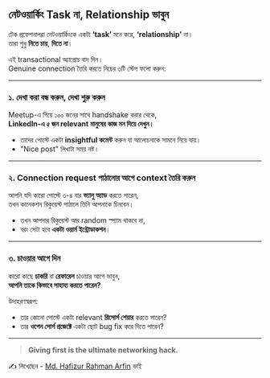 ## নেটওয়ার্কিং Task না, Relationship ভাবুন

টেক প্রফেশনালরা নেটওয়ার্কিংকে একটা **‘task’** মনে করে, **‘relationship’** না।  
তারা শুধু **নিতে চায়**, **দিতে না**।

এই transactional অ্যাপ্রোচ বাদ দিন।  
Genuine connection তৈরি করতে নিচের ৩টি স্টেপ ফলো করুন:

---

### ১. দেখা করা বন্ধ করুন, দেখা শুরু করুন

Meetup-এ গিয়ে ১০০ জনের সাথে handshake করার থেকে,  
**LinkedIn-এ ৫ জন relevant মানুষের কাজ মন দিয়ে দেখুন।**

- তাদের পোস্টে একটা **insightful কমেন্ট** করুন যা আলোচনাকে সামনে নিয়ে যায়।
- "Nice post" লিখাটা সময় নষ্ট।

---

### ২. Connection request পাঠানোর আগে context তৈরি করুন

আপনি যদি কারো পোস্টে ৩-৪ বার **ভ্যালু অ্যাড** করতে পারেন,  
তখন কানেকশন রিকুয়েস্ট পাঠালে তিনি আপনাকে চিনবেন।

- তখন আপনার রিকুয়েস্ট আর random স্প্যাম থাকবে না,
- বরং সেটা হবে **একটা ওয়ার্ম ইন্ট্রোডাকশন**।

---

### ৩. চাওয়ার আগে দিন

কারো কাছে **চাকরি** বা **রেফারেল** চাওয়ার আগে ভাবুন,  
**আপনি তাকে কিভাবে সাহায্য করতে পারেন?**

উদাহরণস্বরূপ:

- তার কোনো পোস্টে একটা relevant **রিসোর্স শেয়ার** করতে পারেন?
- তার **ওপেন সোর্স প্রজেক্টে** একটা ছোট bug fix করে দিতে পারেন?

---

> **Giving first is the ultimate networking hack.**

✍️ লিখেছেন - [Md. Hafizur Rahman Arfin](https://www.linkedin.com/in/hrarfin/) ভাই

<Donate />
<GiscusComments
  repo="codedbyMojnu/react-bangla-tutorial"
  repoId="R_kgDOLDE87Q"
  category="General"
  categoryId="DIC_kwDOLDE87c4CtCIY"
  mapping="pathname"
  inputPosition="top"
  theme="preferred_color_scheme"
  lang="en"
/>
